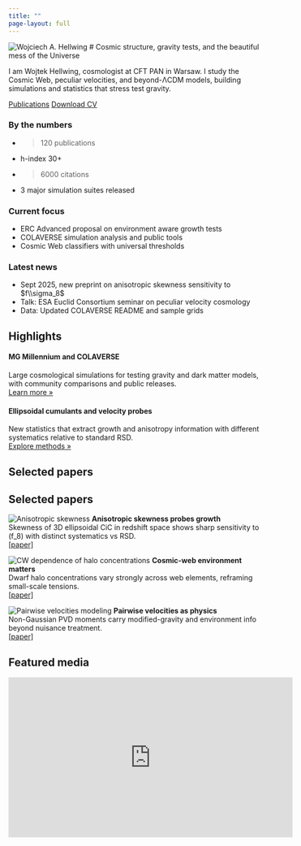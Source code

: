 ```yaml
---
title: ""
page-layout: full
---
```


::: {.hero}
![Wojciech A. Hellwing](assets/portrait.jpg){.portrait}
# Cosmic structure, gravity tests, and the beautiful mess of the Universe

I am Wojtek Hellwing, cosmologist at CFT PAN in Warsaw. I study the Cosmic Web, peculiar velocities, and beyond-ΛCDM models, building simulations and statistics that stress test gravity.

[Publications](publications.qmd){.btn .btn-primary} [Download CV](cv.qmd){.btn .btn-outline-light}
:::

::: {.grid .cards}

::: {.g-col-12 .g-col-md-4}
### By the numbers
- > 120 publications  
- h-index 30+  
- > 6000 citations  
- 3 major simulation suites released  
:::

::: {.g-col-12 .g-col-md-4}
### Current focus
- ERC Advanced proposal on environment aware growth tests  
- COLAVERSE simulation analysis and public tools  
- Cosmic Web classifiers with universal thresholds  
:::

::: {.g-col-12 .g-col-md-4}
### Latest news
- Sept 2025, new preprint on anisotropic skewness sensitivity to $f\\sigma_8$  
- Talk: ESA Euclid Consortium seminar on peculiar velocity cosmology  
- Data: Updated COLAVERSE README and sample grids  
:::

:::

## Highlights

::: {.grid .cards}
::: {.g-col-12 .g-col-md-6}
#### MG Millennium and COLAVERSE
Large cosmological simulations for testing gravity and dark matter models, with community comparisons and public releases.  
[Learn more »](research.qmd#simulation-campaigns)
:::

::: {.g-col-12 .g-col-md-6}
#### Ellipsoidal cumulants and velocity probes
New statistics that extract growth and anisotropy information with different systematics relative to standard RSD.  
[Explore methods »](research.qmd#novel-statistics)
:::
:::

## Selected papers

## Selected papers

::: {.grid .cards}
::: {.g-col-12 .g-col-md-4}
<div class="paper-card">
  <img src="assets/papers/drozda2025_aniso_skew.png" alt="Anisotropic skewness" class="paper-thumb"/>
  **Anisotropic skewness probes growth**  
  Skewness of 3D ellipsoidal CiC in redshift space shows sharp sensitivity to \(f\sigma_8\) with distinct systematics vs RSD.  
  [[paper]](publications.qmd#refs){.btn .btn-sm}
</div>
:::

::: {.g-col-12 .g-col-md-4}
<div class="paper-card">
  <img src="assets/papers/hellwing2021_cw_conc.png" alt="CW dependence of halo concentrations" class="paper-thumb"/>
  **Cosmic-web environment matters**  
  Dwarf halo concentrations vary strongly across web elements, reframing small-scale tensions.  
  [[paper]](publications.qmd#refs){.btn .btn-sm}
</div>
:::

::: {.g-col-12 .g-col-md-4}
<div class="paper-card">
  <img src="assets/papers/jaber2024_pv.png" alt="Pairwise velocities modeling" class="paper-thumb"/>
  **Pairwise velocities as physics**  
  Non-Gaussian PVD moments carry modified-gravity and environment info beyond nuisance treatment.  
  [[paper]](publications.qmd#refs){.btn .btn-sm}
</div>
:::
:::

## Featured media

<div class="video-embed">
  <iframe width="560" height="315" src="https://www.youtube.com/embed/XQ7lCcKRS9U" title="CosmoVerse@Krakow talk" frameborder="0" allowfullscreen></iframe>
</div>

